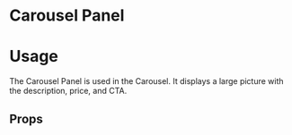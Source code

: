
<Meta title="Design System|Components" component={CarouselPanel} />

# Carousel Panel

# Usage

The Carousel Panel is used in the Carousel. It displays a large picture with the description, price, and CTA.

<Preview>
  <Story name="CarouselPanel">
    <CarouselPanel
      promoText="Now available"
      offerDescription="The Elder Scrolls 5: Skyrim Available Now!"
      gamePrice={60}
      gameDiscount={40}
      gameImage='"https://eskipaper.com/images/skyrim-wallpaper-3.jpg"'
      isAddToCart={true}
      buttonText="Add to Cart"
      hasButton={true}
      textColorLight={true}
      gameTitle="The Elder Scrolls 5: Skyrim"
    />
  </Story>
</Preview>

## Props

<Props of={CarouselPanel} />
